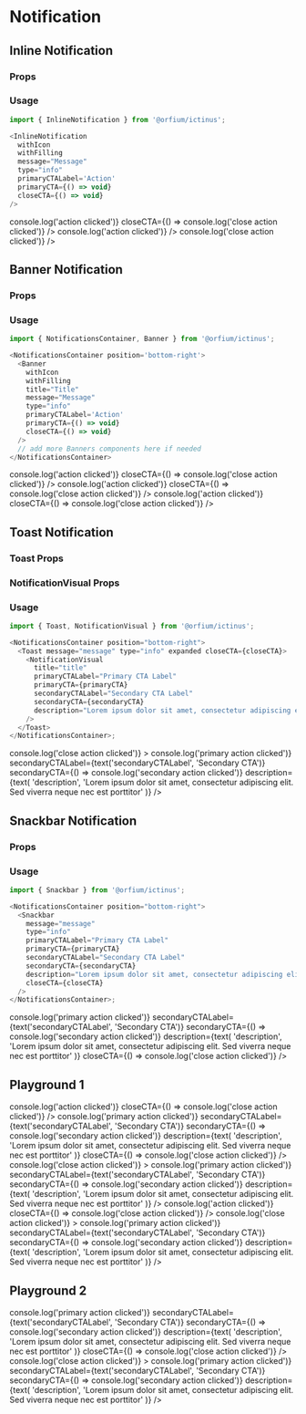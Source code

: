 
<Meta title="Design System/Notification" component={Notification} />

# Notification

## Inline Notification

### Props

<Props of={InlineNotification} />

### Usage

```js
import { InlineNotification } from '@orfium/ictinus';

<InlineNotification
  withIcon
  withFilling
  message="Message"
  type="info"
  primaryCTALabel='Action'
  primaryCTA={() => void}
  closeCTA={() => void}
/>
```

<Preview>
  <Story
    name="Inline Notification"
    parameters={{
      decorators: [withKnobs],
    }}
  >
    <Stack>
      <PresentComponent name="" width={768}>
        <InlineNotification
          withIcon={boolean('withIcon', true)}
          withFilling={boolean('withFilling', false)}
          message={text('message', 'Informative Message')}
          type={select('type', ['success', 'error', 'info', 'warning'], 'success')}
        />
      </PresentComponent>
      <PresentComponent name="" width={768}>
        <InlineNotification
          withIcon={boolean('withIcon', true)}
          withFilling={boolean('withFilling', false)}
          message={text('message', 'Informative Message')}
          type={select('type', ['success', 'error', 'info', 'warning'], 'success')}
          primaryCTALabel={text('primaryCTALabel', 'Action')}
          primaryCTA={() => console.log('action clicked')}
          closeCTA={() => console.log('close action clicked')}
        />
      </PresentComponent>
      <PresentComponent name="" width={768}>
        <InlineNotification
          withIcon={boolean('withIcon', true)}
          withFilling={boolean('withFilling', false)}
          message={text('message', 'Informative Message')}
          type={select('type', ['success', 'error', 'info', 'warning'], 'success')}
          primaryCTALabel={text('primaryCTALabel', 'Action')}
          primaryCTA={() => console.log('action clicked')}
        />
      </PresentComponent>
      <PresentComponent name="" width={768}>
        <InlineNotification
          withIcon={boolean('withIcon', true)}
          withFilling={boolean('withFilling', false)}
          message={text('message', 'Informative Message')}
          type={select('type', ['success', 'error', 'info', 'warning'], 'success')}
          closeCTA={() => console.log('close action clicked')}
        />
      </PresentComponent>
    </Stack>
  </Story>
</Preview>

## Banner Notification

### Props

<Props of={Banner} />

### Usage

```js
import { NotificationsContainer, Banner } from '@orfium/ictinus';

<NotificationsContainer position='bottom-right'>
  <Banner
    withIcon
    withFilling
    title="Title"
    message="Message"
    type="info"
    primaryCTALabel='Action'
    primaryCTA={() => void}
    closeCTA={() => void}
  />
  // add more Banners components here if needed
</NotificationsContainer>
```

<Preview>
  <Story name="Banner Notification" parameters={{ decorators: [withKnobs] }}>
    <PresentComponent name="" width={1024}>
      <NotificationShowcase>
        <NotificationsContainer
          position={select(
            'position',
            ['top-right', 'top-left', 'bottom-left', 'bottom-right'],
            'bottom-right'
          )}
        >
          <Banner
            withIcon={boolean('icon', true)}
            withFilling={boolean('withFilling', false)}
            title={text('title', 'This is the heading:')}
            message={text('message', 'This is the info')}
            type={select('type', ['success', 'error', 'info', 'warning'], 'success')}
            primaryCTALabel={text('primaryCTALabel', 'Action')}
            primaryCTA={() => console.log('action clicked')}
            closeCTA={() => console.log('close action clicked')}
          />
          <Banner
            withIcon={boolean('icon', true)}
            withFilling={boolean('withFilling', false)}
            title={text('title', 'This is the heading:')}
            message={text('message', 'This is the info')}
            type={select('type', ['success', 'error', 'info', 'warning'], 'success')}
            primaryCTALabel={text('primaryCTALabel', 'Action')}
            primaryCTA={() => console.log('action clicked')}
            closeCTA={() => console.log('close action clicked')}
          />
          <Banner
            withIcon={boolean('icon', true)}
            withFilling={boolean('withFilling', false)}
            title={text('title', 'This is the heading:')}
            message={text('message', 'This is the info')}
            type={select('type', ['success', 'error', 'info', 'warning'], 'success')}
            primaryCTALabel={text('primaryCTALabel', 'Action')}
            primaryCTA={() => console.log('action clicked')}
            closeCTA={() => console.log('close action clicked')}
          />
        </NotificationsContainer>
      </NotificationShowcase>
    </PresentComponent>
  </Story>
</Preview>

## Toast Notification

### Toast Props

<Props of={Toast} />

### NotificationVisual Props

<Props of={NotificationVisual} />

### Usage

```js
import { Toast, NotificationVisual } from '@orfium/ictinus';

<NotificationsContainer position="bottom-right">
  <Toast message="message" type="info" expanded closeCTA={closeCTA}>
    <NotificationVisual
      title="title"
      primaryCTALabel="Primary CTA Label"
      primaryCTA={primaryCTA}
      secondaryCTALabel="Secondary CTA Label"
      secondaryCTA={secondaryCTA}
      description="Lorem ipsum dolor sit amet, consectetur adipiscing elit. Sed viverra neque nec est porttitor"
    />
  </Toast>
</NotificationsContainer>;
```

<Preview>
  <Story name="Toast Notification" parameters={{ decorators: [withKnobs] }}>
    <PresentComponent name="" width={768}>
      <NotificationShowcase>
        <NotificationsContainer
          position={select(
            'position',
            ['top-right', 'top-left', 'bottom-left', 'bottom-right'],
            'bottom-right'
          )}
        >
          <Toast
            message={text('message', 'Informative Message')}
            type={select('type', ['success', 'error', 'info', 'warning'], 'success')}
            expanded
            closeCTA={() => console.log('close action clicked')}
          >
            <NotificationVisual
              title={text('title', 'Message heading')}
              primaryCTALabel={text('primaryCTALabel', 'Primary CTA')}
              primaryCTA={() => console.log('primary action clicked')}
              secondaryCTALabel={text('secondaryCTALabel', 'Secondary CTA')}
              secondaryCTA={() => console.log('secondary action clicked')}
              description={text(
                'description',
                'Lorem ipsum dolor sit amet, consectetur adipiscing elit. Sed viverra neque nec est porttitor'
              )}
            />
          </Toast>
        </NotificationsContainer>
      </NotificationShowcase>
    </PresentComponent>
  </Story>
</Preview>

## Snackbar Notification

### Props

<Props of={Snackbar} />

### Usage

```js
import { Snackbar } from '@orfium/ictinus';

<NotificationsContainer position="bottom-right">
  <Snackbar
    message="message"
    type="info"
    primaryCTALabel="Primary CTA Label"
    primaryCTA={primaryCTA}
    secondaryCTALabel="Secondary CTA Label"
    secondaryCTA={secondaryCTA}
    description="Lorem ipsum dolor sit amet, consectetur adipiscing elit. Sed viverra neque nec est porttitor"
    closeCTA={closeCTA}
  />
</NotificationsContainer>;
```

<Preview>
  <Story name="Snackbar Notification" parameters={{ decorators: [withKnobs] }}>
    <PresentComponent name="" width={768}>
      <NotificationShowcase>
        <NotificationsContainer
          position={select(
            'position',
            ['top-right', 'top-left', 'bottom-left', 'bottom-right'],
            'bottom-right'
          )}
        >
          <Snackbar
            message={text('message', 'This is the info')}
            type={select('type', ['success', 'error', 'info', 'warning'], 'success')}
            primaryCTALabel={text('primaryCTALabel', 'Primary CTA')}
            primaryCTA={() => console.log('primary action clicked')}
            secondaryCTALabel={text('secondaryCTALabel', 'Secondary CTA')}
            secondaryCTA={() => console.log('secondary action clicked')}
            description={text(
              'description',
              'Lorem ipsum dolor sit amet, consectetur adipiscing elit. Sed viverra neque nec est porttitor'
            )}
            closeCTA={() => console.log('close action clicked')}
          />
        </NotificationsContainer>
      </NotificationShowcase>
    </PresentComponent>
  </Story>
</Preview>

## Playground 1

<Preview>
  <Story
    name="Playground 1"
    parameters={{
      decorators: [withKnobs],
      docs: { iframeHeight: 500 },
    }}
  >
    <PresentComponent name="" width={768}>
      <NotificationShowcase>
        <NotificationsContainer
          position={select(
            'position',
            ['top-right', 'top-left', 'bottom-left', 'bottom-right'],
            'bottom-right'
          )}
        >
          <Banner
            withIcon={boolean('icon', true)}
            withFilling={boolean('withFilling', false)}
            title={text('title', 'This is the heading:')}
            message={text('message', 'This is the info')}
            type={select('type', ['success', 'error', 'info', 'warning'], 'success')}
            primaryCTALabel={text('primaryCTALabel', 'Action')}
            primaryCTA={() => console.log('action clicked')}
            closeCTA={() => console.log('close action clicked')}
          />
          <Snackbar
            message={text('message', 'This is the info')}
            type={select('type', ['success', 'error', 'info', 'warning'], 'success')}
            primaryCTALabel={text('primaryCTALabel', 'Primary CTA')}
            primaryCTA={() => console.log('primary action clicked')}
            secondaryCTALabel={text('secondaryCTALabel', 'Secondary CTA')}
            secondaryCTA={() => console.log('secondary action clicked')}
            description={text(
              'description',
              'Lorem ipsum dolor sit amet, consectetur adipiscing elit. Sed viverra neque nec est porttitor'
            )}
            closeCTA={() => console.log('close action clicked')}
          />
          <Toast
            message={text('message', 'Informative Message')}
            type={select('type', ['success', 'error', 'info', 'warning'], 'success')}
            expanded
            closeCTA={() => console.log('close action clicked')}
          >
            <NotificationVisual
              title={text('title', 'Message heading')}
              primaryCTALabel={text('primaryCTALabel', 'Primary CTA')}
              primaryCTA={() => console.log('primary action clicked')}
              secondaryCTALabel={text('secondaryCTALabel', 'Secondary CTA')}
              secondaryCTA={() => console.log('secondary action clicked')}
              description={text(
                'description',
                'Lorem ipsum dolor sit amet, consectetur adipiscing elit. Sed viverra neque nec est porttitor'
              )}
            />
          </Toast>
          <Banner
            withIcon={boolean('icon', true)}
            withFilling={boolean('withFilling', false)}
            title={text('title', 'This is the heading:')}
            message={text('message', 'This is the info')}
            type={select('type', ['success', 'error', 'info', 'warning'], 'success')}
            primaryCTALabel={text('primaryCTALabel', 'Action')}
            primaryCTA={() => console.log('action clicked')}
            closeCTA={() => console.log('close action clicked')}
          />
          <Toast
            message={text('message', 'Informative Message')}
            type={select('type', ['success', 'error', 'info', 'warning'], 'success')}
            expanded
            closeCTA={() => console.log('close action clicked')}
          >
            <NotificationVisual
              title={text('title', 'Message heading')}
              primaryCTALabel={text('primaryCTALabel', 'Primary CTA')}
              primaryCTA={() => console.log('primary action clicked')}
              secondaryCTALabel={text('secondaryCTALabel', 'Secondary CTA')}
              secondaryCTA={() => console.log('secondary action clicked')}
              description={text(
                'description',
                'Lorem ipsum dolor sit amet, consectetur adipiscing elit. Sed viverra neque nec est porttitor'
              )}
            />
          </Toast>
        </NotificationsContainer>
      </NotificationShowcase>
    </PresentComponent>
  </Story>
</Preview>

## Playground 2

<Preview>
  <Story
    name="Playground 2"
    parameters={{
      decorators: [withKnobs],
      docs: { iframeHeight: 500 },
    }}
  >
    <PresentComponent name="" width={768}>
      <NotificationShowcase>
        <NotificationsContainer
          position={select(
            'position',
            ['top-right', 'top-left', 'bottom-left', 'bottom-right'],
            'bottom-right'
          )}
        >
          <Snackbar
            message={text('message', 'This is the info')}
            type={select('type', ['success', 'error', 'info', 'warning'], 'success')}
            primaryCTALabel={text('primaryCTALabel', 'Primary CTA')}
            primaryCTA={() => console.log('primary action clicked')}
            secondaryCTALabel={text('secondaryCTALabel', 'Secondary CTA')}
            secondaryCTA={() => console.log('secondary action clicked')}
            description={text(
              'description',
              'Lorem ipsum dolor sit amet, consectetur adipiscing elit. Sed viverra neque nec est porttitor'
            )}
            closeCTA={() => console.log('close action clicked')}
          />
          <Toast
            message={text('message', 'Informative Message')}
            type={select('type', ['success', 'error', 'info', 'warning'], 'success')}
            expanded
            closeCTA={() => console.log('close action clicked')}
          >
            <NotificationVisual
              title={text('title', 'Message heading')}
              primaryCTALabel={text('primaryCTALabel', 'Primary CTA')}
              primaryCTA={() => console.log('primary action clicked')}
              secondaryCTALabel={text('secondaryCTALabel', 'Secondary CTA')}
              secondaryCTA={() => console.log('secondary action clicked')}
              description={text(
                'description',
                'Lorem ipsum dolor sit amet, consectetur adipiscing elit. Sed viverra neque nec est porttitor'
              )}
            />
          </Toast>
        </NotificationsContainer>
      </NotificationShowcase>
    </PresentComponent>
  </Story>
</Preview>
